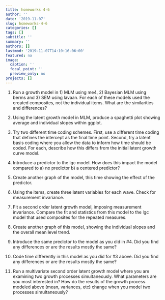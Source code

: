 ```yaml
---
title: homeworks 4-6
author: ''
date: '2019-11-07'
slug: homeworks-4-6
categories: []
tags: []
subtitle: ''
summary: ''
authors: []
lastmod: '2019-11-07T14:10:16-06:00'
featured: no
image:
  caption: ''
  focal_point: ''
  preview_only: no
projects: []
---
```




1. Run a growth model in 1) MLM using me4, 2) Bayesian MLM using berms and 3) SEM using lavaan. For each of these models used the created composites, not the individual items. What are the similarities and differences? 

2. Using the latent growth model in MLM, produce a spaghetti plot showing average and individual slopes within ggplot. 

3. Try two different time coding schemes. First, use a different time coding that defines the intercept as the final time point. Second, try a latent basis coding where you allow the data to inform how time should be coded. For each, describe how this differs from the initial latent growth curve model. 

4. Introduce a predictor to the lgc model. How does this impact the model compared to a) no predictor b) a centered predictor? 

5. Create another graph of the model, this time showing the effect of the predictor. 

6. Using the items, create three latent variables for each wave. Check for measurement invariance. 

7. Fit a second order latent growth model, imposing measurement invariance. Compare the fit and statistics from this model to the lgc model that used composites for the repeated measures. 

8. Create another graph of this model, showing the individual slopes and the overall mean level trend. 

9. Introduce the same predictor to the model as you did in #4. Did you find any differences or are the results mostly the same? 

10. Code time differently in this model as you did for #3 above. Did you find any differences or are  the results mostly the same? 

11. Run a multivariate second order latent growth model where you are examining two growth processes simultaneously. What parameters are you most interested in? How do the results of the growth process modeled above (mean, variances, etc) change when you model two processes simultaneously? 